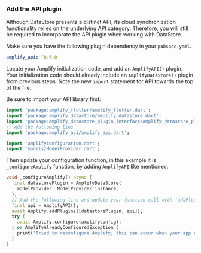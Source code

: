### Add the API plugin

Although DataStore presents a distinct API, its cloud synchronization functionality relies on the underlying [API category](/lib/graphqlapi/getting-started). Therefore, you will still be required to incorporate the API plugin when working with DataStore.

Make sure you have the following plugin dependency in your `pubspec.yaml`.

```yaml
amplify_api: ^0.6.0
```

Locate your Amplify initialization code, and add an `AmplifyAPI()` plugin. Your initialization code should already include an `AmplifyDataStore()` plugin from previous steps. Note the new `import` statement for API towards the top of the file.

Be sure to import your API library first:

```dart
import 'package:amplify_flutter/amplify_flutter.dart';
import 'package:amplify_datastore/amplify_datastore.dart';
import 'package:amplify_datastore_plugin_interface/amplify_datastore_plugin_interface.dart';
// Add the following line
import 'package:amplify_api/amplify_api.dart';

import 'amplifyconfiguration.dart';
import 'models/ModelProvider.dart';
```

Then update your configuration function, in this example it is `_configureAmplify` function, by adding `AmplifyAPI` like mentioned:

```dart
void _configureAmplify() async {
  final datastorePlugin = AmplifyDataStore(
    modelProvider: ModelProvider.instance,
  );
  // Add the following line and update your function call with `addPlugins`
  final api = AmplifyAPI();
  await Amplify.addPlugins([datastorePlugin, api]);
  try {
    await Amplify.configure(amplifyconfig);
  } on AmplifyAlreadyConfiguredException {
    print('Tried to reconfigure Amplify; this can occur when your app restarts on Android.');
  }
}
```
